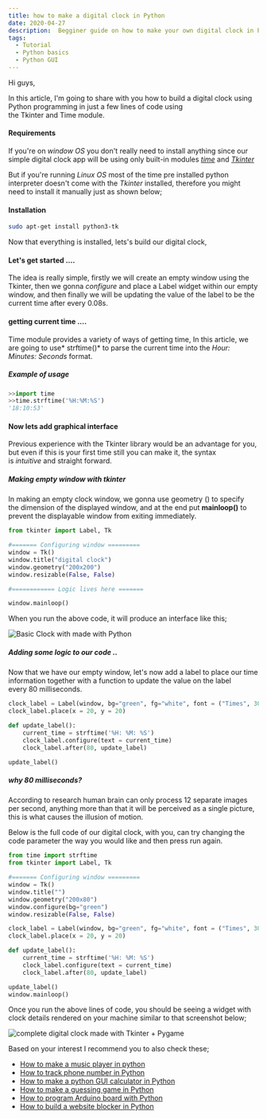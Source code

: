 ```yaml
---
title: how to make a digital clock in Python 
date: 2020-04-27
description:  Begginer guide on how to make your own digital clock in Python using Tkinter 
tags:
  - Tutorial
  - Python basics
  - Python GUI
---
```



Hi guys,

In this article, I'm going to share with you how to build a digital clock using Python programming in just a few lines of code using the Tkinter and Time module.

#### Requirements

If you're on *window OS* you don't really need to install anything since our simple digital clock app will be using only built-in modules *[time](https://docs.python.org/3/library/time.html)* and *[Tkinter](https://docs.python.org/3/library/tkinter.html)*

But if you're running *Linux OS* most of the time pre installed python interpreter doesn't come with the *Tkinter* installed, therefore you might need to install it manually just as shown below;

#### Installation

```bash
sudo apt-get install python3-tk
```

Now that everything is installed, lets's build our digital clock,

#### Let's get started ....

The idea is really simple, firstly we will create an empty window using the Tkinter, then we gonna *configure* and place a Label widget within our empty window, and then finally we will be updating the value of the label to be the current time after every 0.08s.

#### getting current time ....

Time module provides a variety of ways of getting time, In this article, we are going to use* strftime()* to parse the current time into the *Hour: Minutes: Seconds* format.

##### Example of usage

```python
>>import time
>>time.strftime('%H:%M:%S')
'18:10:53'
```

#### Now lets add graphical interface

Previous experience with the Tkinter library would be an advantage for you, but even if this is your first time still you can make it, the syntax is *intuitive* and straight forward.

##### Making empty window with tkinter

In making an empty clock window, we gonna use geometry () to specify the dimension of the displayed window, and at the end put **mainloop()** to prevent the displayable window from exiting immediately.

```python
from tkinter import Label, Tk

#======= Configuring window =========
window = Tk()
window.title("digital clock")
window.geometry("200x200")
window.resizable(False, False)

#============ Logic lives here =======

window.mainloop()

```

When you run the above code, it will produce an interface like this;

![Basic Clock with made with Python](basic-clock.png)

##### Adding some logic to our code ..

Now that we have our empty window, let's now add a label to place our time information together with a function to update the value on the label every 80 milliseconds.

```python
clock_label = Label(window, bg="green", fg="white", font = ("Times", 30), relief='flat')
clock_label.place(x = 20, y = 20)

def update_label():
    current_time = strftime('%H: %M: %S')
    clock_label.configure(text = current_time)
    clock_label.after(80, update_label)

update_label()
```

##### why 80 milliseconds?

According to research human brain can only process 12 separate images per second, anything more than that it will be perceived as a single picture, this is what causes the illusion of motion.

Below is the full code of our digital clock, with you, can try changing the code parameter the way you would like and then press run again.

```python
from time import strftime
from tkinter import Label, Tk

#======= Configuring window =========
window = Tk()
window.title("")
window.geometry("200x80")
window.configure(bg="green")
window.resizable(False, False)

clock_label = Label(window, bg="green", fg="white", font = ("Times", 30, 'bold'), relief='flat')
clock_label.place(x = 20, y = 20)

def update_label():
    current_time = strftime('%H: %M: %S')
    clock_label.configure(text = current_time)
    clock_label.after(80, update_label)

update_label()
window.mainloop()
```

Once you run the above lines of code, you should be seeing a widget with clock details rendered on your machine similar to that screenshot below;

![complete digital clock made with Tkinter + Pygame](finished-clock.png)

Based on your interest I recommend you to also check these;

-   [](https://kalebujordan.com/make-your-own-music-player-in-python/)[How to make a music player in python](https://kalebujordan.com/make-your-own-music-player-in-python/)
-   [How to track phone number in Python](https://kalebujordan.com/how-to-track-phone-number-in-python/)
-   [How to make a python GUI calculator in Python](https://kalebujordan.com/python-gui-calculator/)
-   [How to make a guessing game in Python](https://kalebujordan.com/guessing-game-in-python/)
-   [How to program Arduino board with Python](https://kalebujordan.com/control-your-arduino-board-with-python/)
-   [How to build a website blocker in Python](https://kalebujordan.com/how-to-build-website-blocker-in-python/)
